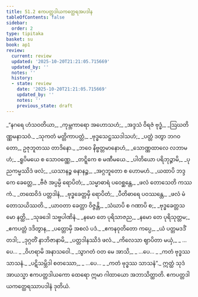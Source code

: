 ```yaml
---
title: 51.2 ဧကပတ္တဒါယကတ္ထေရအပဒါန
tableOfContents: false
sidebar:
  order: 2
type: tipitaka
basket: su
book: ap1
review:
  current: review
  updated: '2025-10-20T21:21:05.715669'
  updated_by: ''
  notes: ''
  history:
  - state: review
    date: '2025-10-20T21:21:05.715669'
    updated_by: ''
    notes: ''
    previous_state: draft
---
```



<DynamicBreadcrumb />


<ReviewStatus review={frontmatter.review} showDetails={true} />

<HypothesisAnnotation frontmatter={frontmatter} />

<Division number="39" book="ap1" e="ch" v="20" p="432">

<Paragraph number="6608" type="verses" book="ap1">
_“နဂရေ ဟံသဝတိယာ,_  
_ကုမ္ဘကာရော အဟောသဟံ;_  
_အဒ္ဒသံ ဝိရဇံ ဗုဒ္ဓံ,_  
_ဩဃတိဏ္ဏမနာသဝံ._  

</Paragraph>

</Division>
<Division number="40" book="ap1" e="ch" v="20" p="432">

<Paragraph number="6609" type="verses" book="ap1">
_သုကတံ မတ္တိကာပတ္တံ,_  
_ဗုဒ္ဓသေဋ္ဌဿဒါသဟံ;_  
_ပတ္တံ ဒတွာ ဘဂဝတော,_  
ဥဇုဘူတဿ တာဒိနော._  

</Paragraph>

</Division>
<Division number="41" book="ap1" e="ch" v="20" p="432">

<Paragraph number="6610" type="verses" book="ap1">
_ဘဝေ နိဗ္ဗတ္တမာနောဟံ,_  
_သောဏ္ဏထာလေ လဘာမဟံ;_  
_ရူပိမယေ စ သောဝဏ္ဏေ,_  
_တဋ္ဋိကေ စ မဏီမယေ._  

</Paragraph>

</Division>
<Division number="42" book="ap1" e="ch" v="20" p="432">

<Paragraph number="6611" type="verses" book="ap1">
_ပါတိယော ပရိဘုဉ္ဇာမိ,_  
_ပုညကမ္မဿိဒံ ဖလံ;_  
_ယသာနဉ္စ ဓနာနဉ္စ,_  
_အဂ္ဂဘူတော စ ဟောမဟံ._  

</Paragraph>

</Division>
<Division number="43" book="ap1" e="ch" v="20" p="432">

<Paragraph number="6612" type="verses" book="ap1">
_ယထာပိ ဘဒ္ဒကေ ခေတ္တေ,_  
_ဗီဇံ အပ္ပမ္ပိ ရောပိတံ;_  
_သမ္မာဓာရံ ပဝေစ္ဆန္တေ,_  
_ဖလံ တောသေတိ ကဿကံ._  

</Paragraph>

</Division>
<Division number="44" book="ap1" e="ch" v="20" p="432">

<Paragraph number="6613" type="verses" book="ap1">
_တထေဝိဒံ ပတ္တဒါနံ,_  
_ဗုဒ္ဓခေတ္တမှိ ရောပိတံ;_  
_ပီတိဓာရေ ပဝဿန္တေ,_  
_ဖလံ မံ တောသယိဿတိ._  

</Paragraph>

</Division>
<Division number="45" book="ap1" e="ch" v="20" p="432">

<Paragraph number="6614" type="verses" book="ap1">
_ယာဝတာ ခေတ္တာ ဝိဇ္ဇန္တိ,_  
_သံဃာပိ စ ဂဏာပိ စ;_  
_ဗုဒ္ဓခေတ္တသမော နတ္ထိ,_  
_သုခဒေါ သဗ္ဗပါဏိနံ._  

</Paragraph>

</Division>
<Division number="46" book="ap1" e="ch" v="20" p="433">

<Paragraph number="6615" type="verses" book="ap1">
_နမော တေ ပုရိသာဇည,_  
_နမော တေ ပုရိသုတ္တမ;_  
_ဧကပတ္တံ ဒဒိတွာန,_  
_ပတ္တောမှိ အစလံ ပဒံ._  

</Paragraph>

</Division>
<Division number="47" book="ap1" e="ch" v="20" p="433">

<Paragraph number="6616" type="verses" book="ap1">
_ဧကနဝုတိတော ကပ္ပေ,_  
_ယံ ပတ္တမဒဒိံ တဒါ;_  
_ဒုဂ္ဂတိံ နာဘိဇာနာမိ,_  
_ပတ္တဒါနဿိဒံ ဖလံ._  

</Paragraph>

</Division>
<Division number="48" book="ap1" e="ch" v="20" p="433">

<Paragraph number="6617" type="verses" book="ap1">
_ကိလေသာ ဈာပိတာ မယှံ,_  
_ …ပေ… _  
_ဝိဟရာမိ အနာသဝေါ._  

</Paragraph>

</Division>
<Division number="49" book="ap1" e="ch" v="20" p="433">

<Paragraph number="6618" type="verses" book="ap1">
_သွာဂတံ ဝတ မေ အာသိ,_  
_ …ပေ… _  
_ကတံ ဗုဒ္ဓဿ သာသနံ._  

</Paragraph>

</Division>
<Division number="50" book="ap1" e="ch" v="20" p="433">

<Paragraph number="6619" type="verses" book="ap1">
_ပဋိသမ္ဘိဒါ စတဿော,_  
_ …ပေ… _  
_ကတံ ဗုဒ္ဓဿ သာသနံ”._  

</Paragraph>

<Paragraph number="6620" book="ap1">
ဣတ္ထံ သုဒံ အာယသ္မာ ဧကပတ္တဒါယကော ထေရော ဣမာ ဂါထာယော အဘာသိတ္ထာတိ.

</Paragraph>
</Division>

<Paragraph number="6621" type="center" book="ap1">
ဧကပတ္တဒါယကတ္ထေရဿာပဒါနံ ဒုတိယံ.
</Paragraph>
